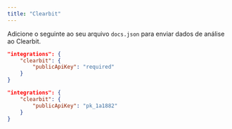 ```yaml
---
title: "Clearbit"
---
```


Adicione o seguinte ao seu arquivo `docs.json` para enviar dados de análise ao Clearbit.

<CodeGroup>

```json Opções de analytics no docs.json
"integrations": {
    "clearbit": {
        "publicApiKey": "required"
    }
}
```

```json Exemplo
"integrations": {
    "clearbit": {
        "publicApiKey": "pk_1a1882"
    }
}
```

</CodeGroup>